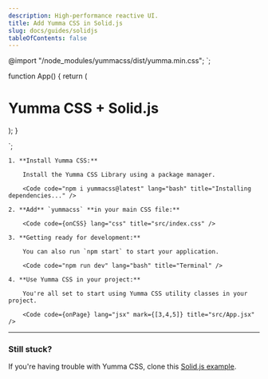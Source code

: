 ```yaml
---
description: High-performance reactive UI.
title: Add Yumma CSS in Solid.js
slug: docs/guides/solidjs
tableOfContents: false
---
```


@import "/node_modules/yummacss/dist/yumma.min.css";
`;

function App() {
  return (
    <div class="h-1/1 ins">
      <h1 class="fs-xxl fw-500 tc-pink">Yumma CSS + Solid.js</h1>
    </div>
  );
}

`;

<Steps>

    1. **Install Yumma CSS:**

        Install the Yumma CSS Library using a package manager.

        <Code code="npm i yummacss@latest" lang="bash" title="Installing dependencies..." />

    2. **Add** `yummacss` **in your main CSS file:**

        <Code code={onCSS} lang="css" title="src/index.css" />

    3. **Getting ready for development:**

        You can also run `npm start` to start your application.

        <Code code="npm run dev" lang="bash" title="Terminal" />

    4. **Use Yumma CSS in your project:**

        You're all set to start using Yumma CSS utility classes in your project.

        <Code code={onPage} lang="jsx" mark={[3,4,5]} title="src/App.jsx" />

</Steps>

---

### Still stuck?

If you're having trouble with Yumma CSS, clone this [Solid.js example](https://github.com/yumma-lib/solidjs-yummacss-example.git).

<Code
  code="git clone https://github.com/yumma-lib/solidjs-yummacss-example.git"
  lang="bash"
  title="Cloning repository..."
/>
